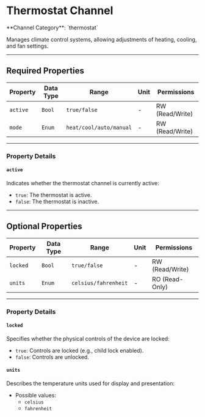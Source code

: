 
# Thermostat Channel

<Callout type="info">
	**Channel Category**: `thermostat`
</Callout>

Manages climate control systems, allowing adjustments of heating, cooling, and fan settings.

---

## Required Properties

| **Property** | **Data Type** | **Range**               | **Unit** | **Permissions** |
|--------------|---------------|-------------------------|----------|-----------------|
| `active`     | `Bool`        | `true/false`            | -        | RW (Read/Write) |
| `mode`       | `Enum`        | `heat/cool/auto/manual` | -        | RW (Read/Write) |

---

### Property Details

#### `active`

Indicates whether the thermostat channel is currently active:

- `true`: The thermostat is active.
- `false`: The thermostat is inactive.

---

## Optional Properties

| **Property** | **Data Type** | **Range**            | **Unit** | **Permissions** |
|--------------|---------------|----------------------|----------|-----------------|
| `locked`     | `Bool`        | `true/false`         | -        | RW (Read/Write) |
| `units`      | `Enum`        | `celsius/fahrenheit` | -        | RO (Read-Only)  |

---

### Property Details

#### `locked`

Specifies whether the physical controls of the device are locked:

- `true`: Controls are locked (e.g., child lock enabled).
- `false`: Controls are unlocked.

#### `units`

Describes the temperature units used for display and presentation:

- Possible values:
    - `celsius`
    - `fahrenheit`
